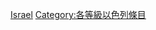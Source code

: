 {{Emptycat}}
{{Articles by Quality|topic=以色列|project=以色列|format=toc}}

[[Category:未評级条目|Israel]]
[[Category:各等級以色列條目‎|Category:各等級以色列條目‎]]